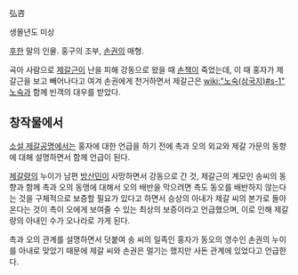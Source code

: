 弘咨

생몰년도 미상

[[후한]] 말의 인물. 홍구의 조부, [[손권]]의 매형.

곡아 사람으로 [[제갈근]]이 난을 피해 강동으로 왔을 때 [[손책]]이 죽었는데, 이 때 홍자가 제갈근을 보고 빼어나다고 여겨 손권에게 천거하면서 제갈근은 [[wiki:"노숙(삼국지)#s-1" 노숙]]과 함께 빈객의 대우를 받았다.

== 창작물에서 ==
[[소설 제갈공명]]에서는 홍자에 대한 언급을 하기 전에 촉과 오의 외교와 제갈 가문의 동향에 대해 설명하면서 함께 언급이 된다.

[[제갈량]]의 누이가 남편 [[방산민]]이 사망하면서 강동으로 간 것, 제갈근의 계모인 송씨의 동향과 함께 촉과 오의 동맹에 대해서 오의 배반을 막으려면 촉도 동오를 배반하지 않는다는 것을 구체적으로 보증할 필요가 있다고 하면서 승상의 아내가 제갈 씨의 본가로 돌아온다는 것이 촉이 오에게 보여줄 수 있는 최상의 보증이라고 언급했으며, 이로 인해 제갈량의 아내인 수가 오나라로 가게 된다.

촉과 오의 관계를 설명하면서 덧붙여 송 씨의 일족인 홍자가 동오의 영수인 손권의 누이를 아내로 맞았기 때문에 제갈 씨와 손권은 멀기는 했지만 사돈 관계에 있었다고 언급한다.
